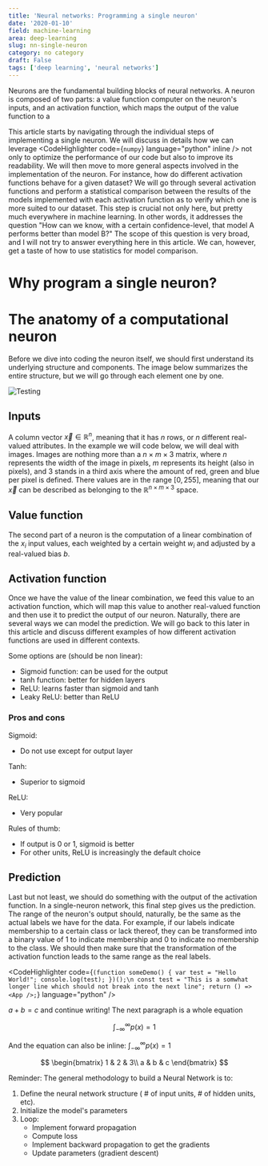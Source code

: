 ```yaml
---
title: 'Neural networks: Programming a single neuron'
date: '2020-01-10'
field: machine-learning
area: deep-learning
slug: nn-single-neuron
category: no category
draft: False
tags: ['deep learning', 'neural networks']
---
```


Neurons are the fundamental building blocks of neural networks. A neuron is composed of two parts: a value function computer on the neuron's inputs, and an activation function, which maps the output of the value function to a

This article starts by navigating through the individual steps of implementing a single neuron. We will discuss in details how we can leverage <CodeHighlighter code={`numpy`} language="python" inline /> not only to optimize the performance of our code but also to improve its readability. We will then move to more general aspects involved in the implementation of the neuron. For instance, how do different activation functions behave for a given dataset? We will go through several activation functions and perform a statistical comparison between the results of the models implemented with each activation function as to verify which one is more suited to our dataset. This step is crucial not only here, but pretty much everywhere in machine learning. In other words, it addresses the question "How can we know, with a certain confidence-level, that model A performs better than model B?" The scope of this question is very broad, and I will not try to answer everything here in this article. We can, however, get a taste of how to use statistics for model comparison.

# Why program a single neuron?

# The anatomy of a computational neuron

Before we dive into coding the neuron itself, we should first understand its underlying structure and components. The image below summarizes the entire structure, but we will go through each element one by one. 

<ImageCard>

![Testing](./assets/nn-single-neuron-01.png)

</ImageCard>

## Inputs

A column vector $\vec{x} \in \mathbb{R}^{n}$, meaning that it has $n$ rows, or $n$ different real-valued attributes. In the example we will code below, we will deal with images. Images are nothing more than a $n \times m \times 3$ matrix, where $n$ represents the width of the image in pixels, $m$ represents its height (also in pixels), and $3$ stands in a third axis where the amount of red, green and blue per pixel is defined. There values are in the range $[0, 255]$, meaning that our $\vec{x}$ can be described as belonging to the $\mathbb{R}^{n \times m \times 3}$ space.

## Value function

The second part of a neuron is the computation of a linear combination of the $x_i$ input values, each weighted by a certain weight $w_i$ and adjusted by a real-valued bias $b$.

## Activation function

Once we have the value of the linear combination, we feed this value to an activation function, which will map this value to another real-valued function and then use it to predict the output of our neuron. Naturally, there are several ways we can model the prediction. We will go back to this later in this article and discuss different examples of how different activation functions are used in different contexts.

Some options are (should be non linear):
* Sigmoid function: can be used for the output
* tanh function: better for hidden layers
* ReLU: learns faster than sigmoid and tanh
* Leaky ReLU: better than ReLU 

### Pros and cons
Sigmoid:
* Do not use except for output layer

Tanh:
* Superior to sigmoid

ReLU:
* Very popular

Rules of thumb:
* If output is 0 or 1, sigmoid is better
* For other units, ReLU is increasingly the default choice

## Prediction

Last but not least, we should do something with the output of the activation function. In a single-neuron network, this final step gives us the prediction. The range of the neuron's output should, naturally, be the same as the actual labels we have for the data. For example, if our labels indicate membership to a certain class or lack thereof, they can be transformed into a binary value of $1$ to indicate membership and $0$ to indicate no membership to the class. We should then make sure that the transformation of the activation function leads to the same range as the real labels.

<CodeHighlighter
  code={`
(function someDemo() {
  var test = "Hello World!";
  console.log(test);
})();\n
const test = "This is a somwhat longer line which should not break into the next line";
return () => <App />;
`}
  language="python"
/>

$a + b = c$ and continue writing! The next paragraph is a whole equation

$$
\int_{-\infty}^{\infty} p(x) = 1
$$

And the equation can also be inline: $\int_{-\infty}^{\infty} p(x) = 1$

$$
\begin{bmatrix}
1 & 2 & 3\\
a & b & c
\end{bmatrix}
$$

Reminder: The general methodology to build a Neural Network is to:

1. Define the neural network structure ( # of input units,  # of hidden units, etc). 
2. Initialize the model's parameters
3. Loop:
    - Implement forward propagation
    - Compute loss
    - Implement backward propagation to get the gradients
    - Update parameters (gradient descent)